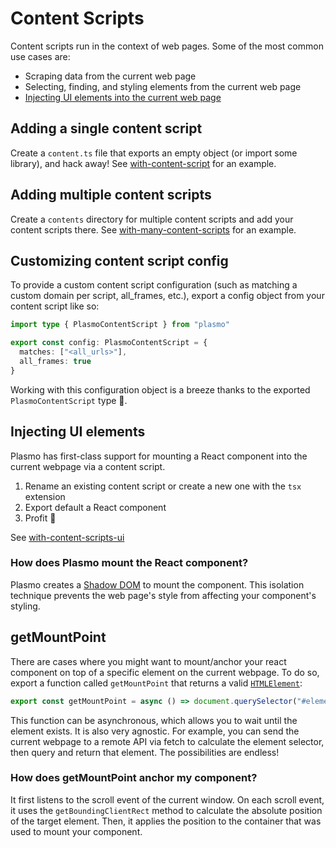 # Content Scripts

Content scripts run in the context of web pages. Some of the most common use cases are:

- Scraping data from the current web page
- Selecting, finding, and styling elements from the current web page
- [Injecting UI elements into the current web page](#injecting-ui-elements)

## Adding a single content script

Create a `content.ts` file that exports an empty object (or import some library), and hack away! See [with-content-script](https://github.com/PlasmoHQ/examples/tree/main/with-content-script) for an example.

## Adding multiple content scripts

Create a `contents` directory for multiple content scripts and add your content scripts there. See [with-many-content-scripts](https://github.com/PlasmoHQ/examples/tree/main/with-many-content-scripts) for an example.

## Customizing content script config

To provide a custom content script configuration (such as matching a custom domain per script, all_frames, etc.), export a config object from your content script like so:

```ts
import type { PlasmoContentScript } from "plasmo"

export const config: PlasmoContentScript = {
  matches: ["<all_urls>"],
  all_frames: true
}
```

Working with this configuration object is a breeze thanks to the exported `PlasmoContentScript` type 🥳.

## Injecting UI elements

Plasmo has first-class support for mounting a React component into the current webpage via a content script.

1. Rename an existing content script or create a new one with the `tsx` extension
2. Export default a React component
3. Profit 🎉

See [with-content-scripts-ui](https://github.com/PlasmoHQ/examples/tree/main/with-content-scripts-ui)

### How does Plasmo mount the React component?

Plasmo creates a [Shadow DOM](https://developer.mozilla.org/en-US/docs/Web/Web_Components/Using_shadow_DOM) to mount the component. This isolation technique prevents the web page's style from affecting your component's styling.

## getMountPoint

There are cases where you might want to mount/anchor your react component on top of a specific element on the current webpage. To do so, export a function called `getMountPoint` that returns a valid [`HTMLElement`](https://developer.mozilla.org/en-US/docs/Web/API/HTMLElement):

```ts
export const getMountPoint = async () => document.querySelector("#element")
```

This function can be asynchronous, which allows you to wait until the element exists. It is also very agnostic. For example, you can send the current webpage to a remote API via fetch to calculate the element selector, then query and return that element. The possibilities are endless!

### How does getMountPoint anchor my component?

It first listens to the scroll event of the current window. On each scroll event, it uses the `getBoundingClientRect` method to calculate the absolute position of the target element. Then, it applies the position to the container that was used to mount your component.

